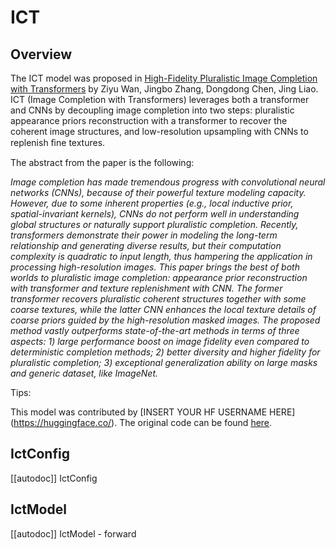 <!--Copyright 2023 The HuggingFace Team. All rights reserved.

Licensed under the Apache License, Version 2.0 (the "License"); you may not use this file except in compliance with
the License. You may obtain a copy of the License at

http://www.apache.org/licenses/LICENSE-2.0

Unless required by applicable law or agreed to in writing, software distributed under the License is distributed on
an "AS IS" BASIS, WITHOUT WARRANTIES OR CONDITIONS OF ANY KIND, either express or implied. See the License for the
specific language governing permissions and limitations under the License.
-->

# ICT

## Overview

The ICT model was proposed in [High-Fidelity Pluralistic Image Completion with Transformers](https://arxiv.org/abs/2103.14031) by Ziyu Wan, Jingbo Zhang, Dongdong Chen, Jing Liao. ICT (Image Completion with Transformers) leverages both a transformer and CNNs by decoupling image completion into two steps: pluralistic appearance priors reconstruction with a transformer to recover the coherent image structures, and low-resolution upsampling with CNNs to replenish ﬁne textures.

The abstract from the paper is the following:

*Image completion has made tremendous progress with convolutional neural networks (CNNs), because of their powerful texture modeling capacity. However, due to some inherent properties (e.g., local inductive prior, spatial-invariant kernels), CNNs do not perform well in understanding global structures or naturally support pluralistic completion. Recently, transformers demonstrate their power in modeling the long-term relationship and generating diverse results, but their computation complexity is quadratic to input length, thus hampering the application in processing high-resolution images. This paper brings the best of both worlds to pluralistic image completion: appearance prior reconstruction with transformer and texture replenishment with CNN. The former transformer recovers pluralistic coherent structures together with some coarse textures, while the latter CNN enhances the local texture details of coarse priors guided by the high-resolution masked images. The proposed method vastly outperforms state-of-the-art methods in terms of three aspects: 1) large performance boost on image fidelity even compared to deterministic completion methods; 2) better diversity and higher fidelity for pluralistic completion; 3) exceptional generalization ability on large masks and generic dataset, like ImageNet.*

Tips:

<INSERT TIPS ABOUT MODEL HERE>

This model was contributed by [INSERT YOUR HF USERNAME HERE](https://huggingface.co/<INSERT YOUR HF USERNAME HERE>).
The original code can be found [here](<INSERT LINK TO GITHUB REPO HERE>).


## IctConfig

[[autodoc]] IctConfig

## IctModel

[[autodoc]] IctModel
    - forward
